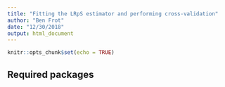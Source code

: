 ```yaml
---
title: "Fitting the LRpS estimator and performing cross-validation"
author: "Ben Frot"
date: "12/30/2018"
output: html_document
---
```


```r
knitr::opts_chunk$set(echo = TRUE)
```

## Required packages


